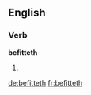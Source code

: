 ==English==

===Verb===
'''befitteth'''

# {{en-third-person singular of|befit}}


[[de:befitteth]]
[[fr:befitteth]]